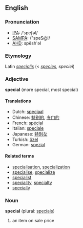 ==English==
===Pronunciation===
*[[w:IPA|IPA]]: /ˈspeʃəl/
*[[w:SAMPA|SAMPA]]: /"speS@l/
*[[w:AHD|AHD]]: spĕsh'əl

===Etymology===
Latin ''[[specialis]]'' (< ''[[species]]'', ''speciei'')

===Adjective===
'''special''' (more special, most special)


====Translations====
*Dutch: [[speciaal]]
*Chinese: [[特别的]], [[专门的]]
*French: [[spécial]]
*Italian: [[speciale]]
*Japanese: [[特別な]]
*Turkish: [[özel]]
*German: [[spezial]]

====Related terms====
*[[specialisation]], [[specialization]]
*[[specialise]], [[specialize]]
*[[specialist]]
*[[speciality]], [[specialty]]
*[[specially]]

===Noun===
'''special''' (plural: [[specials]])

# an item on sale price